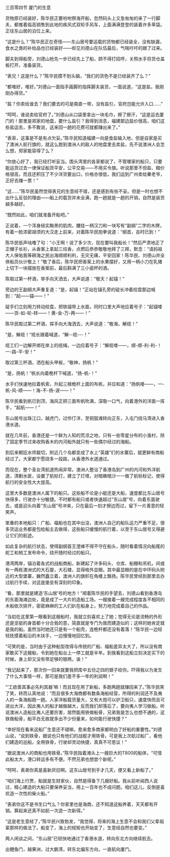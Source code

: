 

三百零四节 厦门的生意

货物原已经装好，陈华民正要吩咐祭海开船，忽然码头上又急匆匆的来了一行脚夫，都推着临高销售到此地的疾风式双轮手风车，上面满满登登的装着许多草袋。正往东山居的泊位上来。

“这是什么？”陈华民正在奇怪――东山居号要运载的货物都已经装全，没有缺漏，食水之类的补给品也已经装好――却见刘德山在队伍最后，气喘吁吁的跟了过来。

脚夫到得船旁，刘德山抢先一步已经先上了船，顾不得打招呼，关照水手将货仓盖板打开，准备装货。

“表兄！这是什么？”陈华民摸不到头脑，“我们的货色不是已经装齐了么？”

“都堆好，堆好。”刘德山一面指手画脚的指挥脚夫装货，一面说道，“这是盐，我刚刚办得货。”

“盐？你卖给谁去？我们要去的可是南直一带，没有盐引，官府岂能允许入口……”

“呵呵，谁说卖给官府了。”刘德山从口袋里拿出一块毛巾，擦了擦汗，“这是运去厦门的！那里是郑家的地盘，要什么盐引？我得到消息，福建那边盐价很高，咱们这些盐运去，多不敢说，这来回一趟的花费可就都赚出来了。”

“表哥，这事是不是有点欠妥。”陈华民知道福建一向是食盐输入地，但是自家是买了澳洲人航行旗的，就这么跑到澳洲人的敌人的地盘里去卖盐，先不说澳洲人会怎么想，郑家能容得了么？

“你放心好了，我已经打听妥当。围头湾里的各家都说了，不管哪家的船只，只要能运货过去一律保证船货平安，公平交易――不用买令旗。听说那里不但盐、粮价格很高，而且还积压了不少洋货要出口，价格亦很低，我们运到广州卖给秦老爷，正好去赚一票！”

“这……”陈华民虽然觉得表兄的生意经不错，还是感到有些不妥。但是一时也想不出什么反驳的理由――船上的载货并未全满，跑一趟就是一趟的开销，自然是装货越多越好。

“既然如此，咱们就准备开船吧。”

正说着，一个浑身结实黝黑的肌肉，腰挂一柄汉刀和一块写有“副纲”二字的木牌，有着一脸浓密胡须的大汉走上前来，对着陈华民抱拳说道：“纲首，吉时已到！”

陈华民低声咕噜了句：“小王啊！说了多少次，现在要叫我船长！”然后严肃地正了正帽子长衫，从香案上拿起三炷香，点燃后恭恭敬敬地拜了三拜，默念：“请妈祖大人保佑我等耕海之民出海顺顺利利，无灾无痛，平安回家！陈华民、刘德山并全体船员伙计敬上！”敬了香后，陈华民把香案上的水果摆好，又用一柄小刀在乳猪上切下一块摆放在香案前，最后斟满了三小瓷杯的酒。

陈取过第一杯酒，举手向天洒去，大声说道：“敬天！起锚！”

旁边的王副纲大声重复道：“是，起锚！”正站在锚孔旁的碇长冲着绞盘那边喊到：“起――锚――！”

碇手们立刻用力转动绞盘，把铁锚带上水面，同时口里大声地应着号子：“起锚喽――货-如-轮-转――！黄-金-万-两――！”

陈华民取过第二杯酒，挥手向大海洒去，大声说道：“敬海，解缆！”

“是，解缆！”缆长跟着喊道，“解--缆---！”

缆工们一边解开绑在岸上的缆绳，一边应着号子：“解缆喽――，顺-顺-利-利-！一-路-平-安！”

取过第三杯酒，洒在船头甲板，“敬神，扬帆！”

“是，扬帆！”帆长向着桅杆下喊道，“扬-帆-！”

水手们快速地拉着帆索，升起三根桅杆上面的布帆，并应和道：“扬帆喽――，一-帆-风-顺――！海-不-扬-波――！”

陈华民看到帆已到顶，海风正把三面布帆吹满，深吸一口气，向着港外的洋面一挥手，“起航――！”

东山居号出珠江口，越虎门，过伶仃洋，至铜鼓滩转向正东，入屯门绕马湾进入香港水道。

就在几年前，香港还是一个鲜为人知的荒凉之地，只有一些零星分布的小渔村，除了固定季节过来收购香木的内河船外就只有一些偶尔经过的海船。

到后来朝廷水师裁切，附近几个岛都变成了水上“英雄”们的水寨后，就更鲜有商船经过了。大家都宁愿绕多一段路，从香港外水道通过。

而现在，整个圣女湾航道热闹非常。澳洲人整治了香港岛到广州的内河和外洋航道，清剿水匪，设置了航标灯，建立了灯塔，对暗礁暗沙一一做了航标标记，使得航行的安全性大大提高。

这里大多数是澳洲人属下的船只。这些船不论是小艇还是大船，速度都比东山居号快得多，行驶亦十分敏捷。不时都有船只或者快速超过“东山居”号，向着东面驶去，或是迎头向着“东山居”号冲来，只在最后一刻才擦边而过，留下一片善意的轻笑声。

笨重的本地船只：广船、福船也在其中出没，澳洲人自己的船队运力严重不足，很多货运业务都是包给船主去做得，这些船只缓慢的航行着，以至于东山居号又得避让它们的航迹。

如此复杂的航行状态，使得副纲首王澄绨不得不守在船头，随时看着情况向船尾的舵工和梢工发布命令，绕开随时经过的船只。

港湾两岸，锚泊着各式的战船商船，新建起了许多码头、仓库、船棚和吊机，间或有一两栋澳洲式的大石屋，大石楼，显得格外显眼。其中最显眼的是在中环码头附近的大型堡寨，巍然矗立着，澳洲人的旗帜在角楼上飘扬。陈华民曾经到那里去办过航行手续，对这座堡垒有深刻的印象。

“看，那里就是建造‘东山居’号的地方！”顺着陈华民的手望去，刘德山看到香港岛的东面海滩边处，竟是成了一大片的造船工场。一艘接着一艘完成程度各不相同的木船依次排开，密密麻麻的工人们趴在船身上，努力地完成着自己的作品。

“当初在这里第一眼看到这艘船时，我就立刻喜欢上了她；觉得无论是流畅的外形还是坚挺的身首都十分合我的意，简直就是专门为我而建造似的；这样的她肯定就是我的船。虽然当时她还只是有一个船壳，连桅杆都还没有着落！”陈华民一边轻轻抚摸着船沿的木扶手，一边慢慢地回忆到。

“可笑的是，当时由于这种船型改得与传统的广船、福船差异太大了，所以没有商家敢买下这艘船，令到她在船台上一停工就是半年。到我看到这船立刻决定买下的时候，身上却又没有带足够的银两，诶！”

“我记起来了，那次你一回来就要我把库中五份之四的银子给你。吓得我以为发生了什么大事情一样，那可是我们差不多一年的利润啊！”

“‘工欲善其事必先利其器’嘛！而且现在用了新船，多跑两趟就赚回来了。”陈华民笑了笑，转而认真地说：“而且很多大海商都有数条海船经营，所得的利润还不及夷人的一条海船跑一趟。人家洋船载货量大，又有大炮可以护卫船只，速度快而且可进出大洋，因此夷人的船才越做越大，反而我们却落后了，要向夷人学习做船。听说澳洲人造船比夷人还要厉害，居然能用铁做船骨，兄弟我是怎么也想不通的，这铁做船骨，船平白无故就多出不少份量来，如何能行驶快捷？”

“幸好现在看来这船厂生意还不错嘛，愈来愈多商家都明白了好船的重要性。”刘德山说，“说到铁骨，据说也只有他们的战舰才用铁骨。可是我上次航过船厂，看他们建造的巡船，全用铁骨，行驶却灵动快捷，真真不可思议！”

“据说澳洲人的商船也用铁骨。”陈华民指着滩头上一艘巨大的T800的船体，“可惜此船太大，港口转运多有不便。不然兄弟也想尝个新呢。”

“呵呵，表弟你真是喜新厌旧啊。这东山居号到手才几天，便又看上新船了。”

“咱们海上行贾，船就是生财家伙，自然是得备下几艘好船。我从前听闻西人说过，精心建造的大船只要保养妥当，用上一百年也不成问题。咱们这儿，反倒是喜欢造一次性的柴火船。”

“表弟你这不是书生口气么？你家里也是海商，还不知道这船养着，天天都有开销。算起来还真不如航一次造一次新得。”

“这是老生意经了，”陈华民兴致勃发，“我觉得，将来的海上生意不会和我们父辈祖辈那样的做法了。船变了，海上的规矩也开始变了，生意经自然也要变。”

两人闲谈之间，“东山居”已轻快地通过了香港水道，转向东北方向继续航去。

出鲤鱼门，越果洲，过大鹏湾，转东北偏东方向，一直航向厦门。

